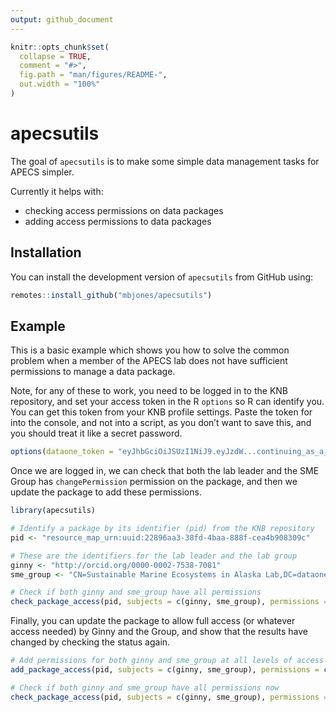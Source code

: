 ```yaml
---
output: github_document
---
```


<!-- README.md is generated from README.Rmd. Please edit that file -->

```r
knitr::opts_chunk$set(
  collapse = TRUE,
  comment = "#>",
  fig.path = "man/figures/README-",
  out.width = "100%"
)
```

# apecsutils

<!-- badges: start -->
<!-- badges: end -->

The goal of `apecsutils` is to make some simple data management tasks for APECS simpler.

Currently it helps with:

- checking access permissions on data packages
- adding access permissions to data packages

## Installation

You can install the development version of `apecsutils` from GitHub using:

```r
remotes::install_github("mbjones/apecsutils")
```

## Example

This is a basic example which shows you how to solve the common problem when a
member of the APECS lab does not have sufficient permissions to manage a data package.

Note, for any of these to work, you need to be logged in to the KNB repository,
and set your access token in the R `options` so R can identify you. You can get 
this token from your KNB profile settings. Paste the token for into the console, and not
into a script, as you don't want to save this, and you should treat it like a secret password.

```r
options(dataone_token = "eyJhbGciOiJSUzI1NiJ9.eyJzdW...continuing_as_a_very_long_random_string")
```

Once we are logged in, we can check that both the lab leader and the SME Group has `changePermission` permission
on the package, and then we update the package to add these permissions.

```r
library(apecsutils)

# Identify a package by its identifier (pid) from the KNB repository
pid <- "resource_map_urn:uuid:22896aa3-38fd-4baa-888f-cea4b908309c"

# These are the identifiers for the lab leader and the lab group
ginny <- "http://orcid.org/0000-0002-7538-7081"
sme_group <- "CN=Sustainable Marine Ecosystems in Alaska Lab,DC=dataone,DC=org"

# Check if both ginny and sme_group have all permissions
check_package_access(pid, subjects = c(ginny, sme_group), permissions = c("read", "write", "changePermission"))
```
Finally, you can update the package to allow full access (or whatever access needed) by Ginny and the Group, and show that the results have changed by checking the status again.

```r
# Add permissions for both ginny and sme_group at all levels of access (YMMV)
add_package_access(pid, subjects = c(ginny, sme_group), permissions = c("read", "write", "changePermission"))

# Check if both ginny and sme_group have all permissions now
check_package_access(pid, subjects = c(ginny, sme_group), permissions = c("read", "write", "changePermission"))
```

